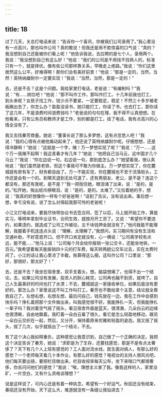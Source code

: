 ```yaml
---
---
---
```

title: 18
---




过了几天，关总打电话来说：“告诉你一个喜讯，你被我们公司录用了。”我心里没有一点高兴，那也叫作公司？真的敢说！但我还是用不胜惊喜的口气说：“真的？我没想到自己还能被你们看上呢！”他告诉我说，去应聘的是七个人，录用两个。我说：“我没想到自己有这么好！”他说：“我们的公司是不用钱不找熟人的，标准只有一个，就是择优。像有些公司那样靠关系，早晚走上绝路。”我说：“你们这里居然这么公平，好难得啊！那你们会有美好前景！”他说：“那是一定的，当然，当然！英特纳雄耐尔一定要实现！”我说：“当然，当然，那是一定的！”

去，还是不去？这是个问题。我给家里打电话，老爸说：“有编制吗？”我说：“有……岗位吧！”他说：“那不叫作工作，那叫作打工。十几年前我也打工，到头来呢？女孩子找工作，钱少点不要紧，一定要稳定，稳定！不然三十多岁被老板踢出去了，你怎么办？盈盈没读书，她只能打工，你读了书，也去打工，那你读了这几年，不是浪费时间浪费钱吗？”老爸说的句句在理，我不得不认真想想。在他看来，只有公务员和教师才是工作，别的都是打工。挂了电话，我有点高兴的心情全没有了。

我又去找秦芳商量。她说：“董事长说了那么多梦想，这有点忽悠人吧！”我说：“我的心情有点被他煽动起来了，他还说了英特纳雄耐尔呢。仔细想想，还是得冷静啊！”她说：“这就是一个字，赌！万一梦想实现了呢？”我说：“万一……这个万一我赌不起啊！我这青春才有几年？”她说：“他把自己当马云，这中国才几个马云？”我说：“你左边说一句，右边说一句，那到底怎么办？”她望着我，很认真地说：“我们虽然是老铁，但这个事我可不敢为你做主。万一梦想实现了，你在麓城就有房有车了，财务都自由了。万一不能实现，你在麓城也不至于流落街头，工作还是会有一个的。到哪天退到无处可退了，还有男朋友、老公，是不是？连这个都没有，那还有我呢，是不是？”我一把抱住她，眼泪涌了出来，说：“是的，是的。”松开她，掏出纸巾擦眼泪，说：“是的，是的。太难了。”又拉着她的手，想说：“我真的好想像你一样有个好爸爸啊！”话到了舌尖，没有说出来。事后想一想，幸亏没有说，说了怎么对得起我那可怜的老爸呢！

小江又打电话来，要我尽快带协议书去签合同，签了以后，马上就开始工作，算是实习，等明年拿到毕业证书，合同生效，就按月开工资了。又说：“希望你不要违约，如果违约，就造成了公司工作被动，五千块钱押金就没有了。”他问我能不能理解，我握着手机连连点头说：“理解，太理解了。”我想问，实习期间有没有生活和交通补助，不好意思开口。但不开口肯定就没有，心一横说：“公司离学校有点远，能不能……”他马上说：“公司每个月会给你报销一张公交卡，还能坐地铁，一百元。”我希望着每天能报销四十元的打车费，每天转两趟公交车过去，实在太费时间了。小江的话让我心里凉了半截，账算得这么细，这叫作公司？口里说：“那好，那很好，那太好了！”

去，还是不去？我坐在宿舍里，双手支着头，想。脑袋想痛了，也得不出一个结论。去，如果公司没有发展，投资人的耐心耗完，公司再也融不到资，就垮了。自己人生最美好的时间也打了水漂；不去，麓城就这一家接收单位，如果后面没有更好的，那怎么办？家里说这不叫工作叫打工，秦芳也不敢给拿个主意，结论就全靠我自己了。左想右想，右想左想，最后问自己，钱先放在一边，我在工作中会感到快乐吗？挣扎着把那个文件做出来，叫我感觉很不好。我能挣扎一天，但我能挣扎一辈子吗？我对着空气摇了摇头，看见宿舍外面是蓝天，很清澈，几朵白云的边缘也很清晰，自由地飘着。我盯着一朵白云看了很久，看它是怎么轻盈地移动，跟另一朵白云交织在一起，然后，又分开，保持着原来优雅和轻盈的姿态。我又摇了摇头，摇了几次，似乎就摇出了一个结论，不去。

有了这个决心我如释重负，这种感觉让我意识到，自己做了一个正确的决定。我把这个决定告诉了秦芳，她说：“求职是为了生存，还要找感觉，那是不是有点太奢侈了？天下有几个人上班有感觉的？工人面对流水线，医生面对病人，有那么好的感觉？一个老师每天看几十本作业，有那么好的感觉？电视台的主持人很风光吧，他们每天要出镜，要把栏目做出来，栏目收视率每天公布，坐下来喘口气都很奢侈，你去问问他们的感觉？”我说：“唉，理想主义害了我。像我这样的人，家里没矿，一片空白，又有什么资格谈理想？”

说是这样说了，可内心还是有着一种执念，希望有一个好运气。秋招还没有结束，春招还没有开始，天下这么大，难道就没有一条缝让我钻进去？